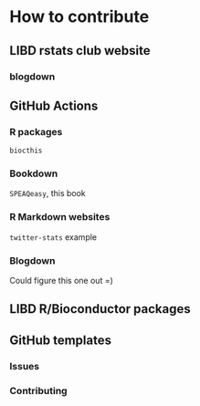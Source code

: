# How to contribute

## LIBD rstats club website

### blogdown

## GitHub Actions

### R packages

`biocthis`

### Bookdown

`SPEAQeasy`, this book

### R Markdown websites

`twitter-stats` example

### Blogdown

Could figure this one out =)

## LIBD R/Bioconductor packages

## GitHub templates

### Issues

### Contributing
